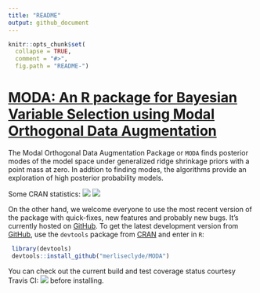 ```yaml
---
title: "README"
output: github_document
---
```


<!-- README.md is generated from README.Rmd. Please edit that file -->

```r
knitr::opts_chunk$set(
  collapse = TRUE,
  comment = "#>",
  fig.path = "README-")
```

# [MODA: An R package for Bayesian Variable Selection using Modal Orthogonal Data Augmentation](https://github.com/merliseclyde/MODA)

The Modal Orthogonal Data Augmentation Package or `MODA` finds posterior modes of the model space under generalized ridge shrinkage priors with a point mass at zero.  In addtion to finding modes, the algorithms provide an exploration of high posterior probability models.


Some CRAN statistics: [![](http://cranlogs.r-pkg.org/badges/MODA)](http://cran.rstudio.com/web/packages/MODA/index.html) [![](http://cranlogs.r-pkg.org/badges/grand-total/MODA)](http://cran.rstudio.com/web/packages/MODA/index.html)

On the other hand, we welcome everyone to use the most recent version
of the package with quick-fixes, new features and probably new
bugs. It's currently hosted on
[GitHub](https://github.com/merliseclyde/MODA). To get the latest
development version from [GitHub](https://github.com/merliseclyde),
use the `devtools` package from
[CRAN](https://cran.r-project.org/package=devtools) and enter in `R`:

```r
 library(devtools)
 devtools::install_github("merliseclyde/MODA")
```

You can check out the current build and test coverage status courtesy Travis CI: [![](https://travis-ci.org/merliseclyde/MODA.png?branch=master)](https://travis-ci.org/merliseclyde/MODA) 
before installing.


